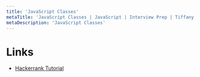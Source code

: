 ```yaml
---
title: 'JavaScript Classes'
metaTitle: 'JavaScript Classes | JavaScript | Interview Prep | Tiffany Lea'
metaDescription: 'JavaScript Classes'
---
```


# Links

- [Hackerrank Tutorial](https://www.hackerrank.com/challenges/js10-inheritance/topics/javascript-classes)
